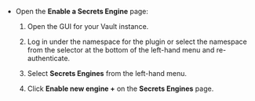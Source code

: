 - Open the **Enable a Secrets Engine** page:

    1. Open the GUI for your Vault instance.

    1. Log in under the namespace for the plugin or select the namespace from the
       selector at the bottom of the left-hand menu and re-authenticate.

    1. Select **Secrets Engines** from the left-hand menu.

    1. Click **Enable new engine +** on the **Secrets Engines** page.